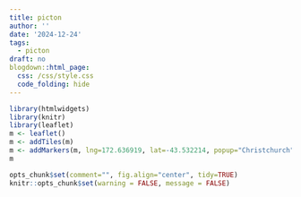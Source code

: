 ```yaml
---
title: picton
author: ''
date: '2024-12-24'
tags:
  - picton
draft: no
blogdown::html_page:
  css: /css/style.css
  code_folding: hide
---
```




```r
library(htmlwidgets)
library(knitr)
library(leaflet)
m <- leaflet()
m <- addTiles(m)
m <- addMarkers(m, lng=172.636919, lat=-43.532214, popup="Christchurch") # -43.532214, 172.636919
m

opts_chunk$set(comment="", fig.align="center", tidy=TRUE)
knitr::opts_chunk$set(warning = FALSE, message = FALSE)
```

